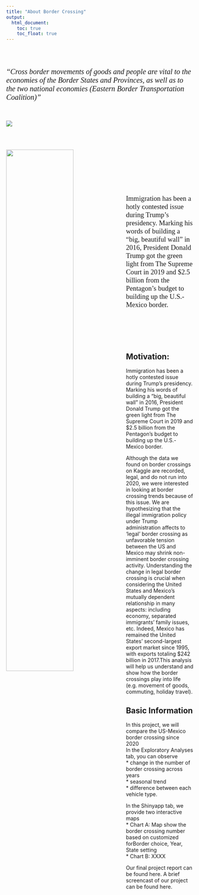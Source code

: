 ```yaml
---
title: "About Border Crossing"
output: 
  html_document:
    toc: true
    toc_float: true
---
```

<br>
<br>
<p style="font-family: times, serif; font-size:15pt; font-style:italic">
    "Cross border movements of goods and people are vital to the economies of the
Border States and Provinces, as well as to the two national economies (Eastern Border Transportation Coalition)"
</p>

<br>

![](images/us_border.JPG)

<br><br>

<img align="left" src="images/Trump_border_wall.jpg" style="width:60%; margin-right: 20px"  > 

<br> <br> <br><br><br><br>
<p style="font-family: times, serif; font-size:14pt">
   Immigration has been a hotly contested issue during Trump’s presidency. Marking his words of building a “big, beautiful wall” in 2016, President Donald Trump got the green light from The Supreme Court in 2019 and $2.5 billion from the Pentagon’s budget to building up the U.S.-Mexico border. 
</p>

<br><br><br><br>

## Motivation:

Immigration has been a hotly contested issue during Trump’s presidency. Marking his words of building a “big, beautiful wall” in 2016, President Donald Trump got the green light from The Supreme Court in 2019 and $2.5 billion from the Pentagon’s budget to building up the U.S.-Mexico border.

Although the data we found on border crossings on Kaggle are recorded, legal, and do not run into 2020, we were interested in looking at border crossing trends because of this issue. We are hypothesizing that the illegal immigration policy under Trump administration affects to ‘legal’ border crossing as unfavorable tension between the US and Mexico may shrink non-imminent  border crossing activity. Understanding the change in legal border crossing is crucial when considering the United States and Mexico’s mutually dependent relationship in many aspects: including economy, separated immigrants’ family issues, etc. Indeed, Mexico has remained the United States’ second-largest export market since 1995, with exports totaling $242 billion in 2017.This analysis will help us understand and show how the border crossings play into life (e.g. movement of goods, commuting, holiday travel).


## Basic Information

In this project, we will compare the US-Mexico border crossing since 2020 
<br>
In the Exploratory Analyses tab, you can observe <br>
* change in the number of border crossing across years <br>
* seasonal trend <br>
* difference between each vehicle type. 

In the Shinyapp tab, we provide two interactive maps <br>
* Chart A: Map show the border crossing number based on customized forBorder choice, Year, State setting <br>
* Chart B: XXXX

Our final project report can be found here. A brief screencast of our project can be found here.


 